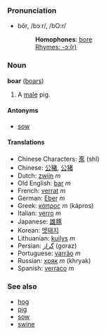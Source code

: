 ===Pronunciation===
*bôr, /bɔːr/, /bO:r/
*:'''Homophones''': [[bore]]
*:[[Rhymes:English:-ɔː(r)|Rhymes: -ɔː(r)]]

===Noun===
'''boar''' ([[boars]])

#A [[male]] pig.

====Antonyms====
*[[sow]]

====Translations====
*Chinese Characters: [[豕]] (shǐ)
*Chinese: [[公豬]], [[公猪]]
*Dutch: [[zwijn]] ''m''
*Old English: [[bar]] ''m''
*French: [[verrat]] ''m''
*German: [[Eber]] ''m''
*Greek: [[κάπρος]] ''m'' (k&aacute;pros)
*Italian: [[verro]] ''m''
*Japanese: [[雄豚]]
*Korean: [[멧돼지]]
*Lithuanian: [[kuilys]] ''m''
*Persian: [[گراز]]  (goraz)
*Portuguese: [[varrão]] ''m''
*Russian: [[хряк]] ''m'' (khryak)
*Spanish: [[verraco]] ''m''

===See also===
*[[hog]]
*[[pig]]
*[[sow]]
*[[swine]]